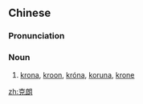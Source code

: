 ==Chinese==
{{zh-forms}}

===Pronunciation===
{{zh-pron
|m=kèlǎng
|cat=n
}}

===Noun===
{{zh-noun}}

# [[krona]], [[kroon]], [[króna]], [[koruna]], [[krone]]

{{zh-cat|Currency}}

[[zh:克朗]]